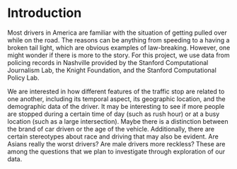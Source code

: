 # Introduction

Most drivers in America are familiar with the situation of getting pulled over while on the road. The reasons can be anything from speeding to a having a broken tail light, which are obvious examples of law-breaking. However, one might wonder if there is more to the story. For this project, we use data from policing records in Nashville provided by the Stanford Computational Journalism Lab, the Knight Foundation, and the Stanford Computational Policy Lab.

We are interested in how different features of the traffic stop are related to one another, including its temporal aspect, its geographic location, and the demographic data of the driver. It may be interesting to see if more people are stopped during a certain time of day (such as rush hour) or at a busy location (such as a large intersection). Maybe there is a distinction between the brand of car driven or the age of the vehicle. Additionally, there are certain stereotypes about race and driving that may also be evident. Are Asians really the worst drivers? Are male drivers more reckless? These are among the questions that we plan to investigate through exploration of our data.
